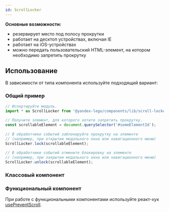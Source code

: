 ```yaml
---
id: ScrollLocker
---
```



**Основные возможности:**

- резервирует место под полосу прокрутки
- работает на десктоп устройствах, включая IE
- работает на iOS-устройствах
- можно передать пользовательский HTML-элемент, на котором необходимо запретить прокрутку

## Использование

В зависимости от типа компонента используйте подходящий вариант:

### Общий пример

```ts
// Испортируйте модуль.
import * as ScrollLocker from '@yandex-lego/components/lib/scroll-locker';
 
// Получите элемент, для которого хотите запретить прокрутку.
const scrollableElement = document.querySelector('#someElementId');
 
// В обработчике событий заблокируйте прокрутку на элементе
// (например, при открытии модального окна или навигационного меню)
ScrollLocker.lock(scrollableElement);
 
// В обработчике событий отмените блокировку на элементе
// (например, при закрытии модального окна или навигационного меню)
ScrollLocker.unlock(scrollableElement);
```

### Классовый компонент

<Example
    component={usePreventScrollDefault}
    source={usePreventScrollDefaultSource}
/>

### Функциональный компонент

При работе с функциональными компонентами используйте реакт-хук [usePreventScroll](/hooks/use-prevent-scroll/usage).
